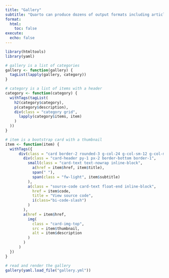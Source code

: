 ```yaml
---
title: "Gallery"
subtitle: "Quarto can produce dozens of output formats including articles, reports, presentations, interactive documents, websites, and books. Here are some examples for inspiration."
format:
  html:
    toc: false
execute:
  echo: false
---
```


```r
library(htmltools)
library(yaml)

# gallery is a list of categories
gallery <- function(gallery) {
  tagList(lapply(gallery, category))
}

# category is a list of items with a header
category <- function(category) {
  withTags(tagList(
    h2(category$category),
    p(category$description),
    div(class = "category grid",
      lapply(category$items, item)
    )
  ))
}

# item is a bootstrap card with a thumbnail
item <- function(item) {
  withTags({
      div(class = "card border-2 rounded-3 g-col-24 g-col-sm-12 g-col-md-8 mb-2",
        div(class = "card-header py-1 px-2 border-bottom border-1",
          small(class = "card-text text-nowrap inline-block",
            a(href = item$href, item$title), 
            span(" "),
            span(class = "fw-light", item$subtitle)
          ),
          a(class = "source-code card-text float-end inline-block", 
            href = item$code,
            title = "View source code",
            i(class="bi-code-slash")
          )
        ),
        a(href = item$href,
          img(
            class = "card-img-top",
            src = item$thumbnail,
            alt = item$description
          )
        )
      )
  })
}

# read and render the gallery
gallery(yaml.load_file("gallery.yml"))
```

```{=html}
<style type="text/css">
.card a {
  text-decoration: none;
}

.category {
  column-gap: 10px;
}

.card .source-code {
  margin-top: 3px;
}
</style>
```
